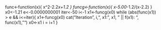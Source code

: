 func<-function(x){
    x^2-2.2*x+1.2
  }
funcg<-function(x){
    x-5.00*-1.2/(x-2.2)
  }
x0<-1.21
e<-0.0000000001
iter<-50
i<-1
x1<-funcg(x0)
while (abs(func(x1)) > e && i<=iter){
  x1<-funcg(x0)
  cat("Iteration ", i,", x1: ", x1, " || f(x1): ", func(x1),"\n")
  x0<-x1
  i = i+1
}

